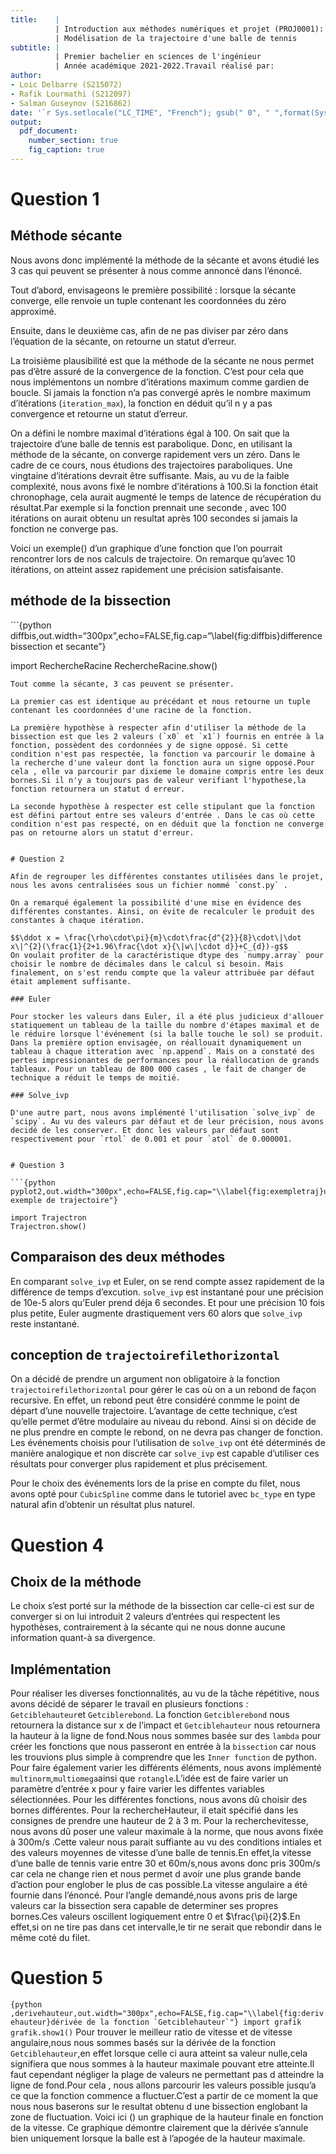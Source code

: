 ```yaml
---
title:    |
          | Introduction aux méthodes numériques et projet (PROJ0001):
          | Modélisation de la trajectoire d'une balle de tennis 
subtitle: | 
          | Premier bachelier en sciences de l'ingénieur
          | Année académique 2021-2022.Travail réalisé par:
author:
- Loic Delbarre (S215072)
- Rafik Lourmathi (S212097)
- Salman Guseynov (S216862)
date: '`r Sys.setlocale("LC_TIME", "French"); gsub(" 0", " ",format(Sys.Date(), "Le %d %B %Y"))`'
output: 
  pdf_document: 
    number_section: true
    fig_caption: true
---
```


<!--metadata en YAML utilise par pandoc pour faire le document LaTeX -->
<!--definition de la police et ajout d un saut de page-->

```{=tex}
\newpage
\fontsize{12}{2} 
\selectfont
\tableofcontents
\newpage
```
# Question 1

## Méthode sécante

Nous avons donc implémenté la méthode de la sécante et avons étudié les 3 cas qui peuvent se présenter à nous comme annoncé dans l'énoncé.

Tout d'abord, envisageons le première possibilité : lorsque la sécante converge, elle renvoie un tuple contenant les coordonnées du zéro approximé.

Ensuite, dans le deuxième cas, afin de ne pas diviser par zéro dans l'équation de la sécante, on retourne un statut d'erreur.

La troisième plausibilité est que la méthode de la sécante ne nous permet pas d'être assuré de la convergence de la fonction. C'est pour cela que nous implémentons un nombre d'itérations maximum comme gardien de boucle. Si jamais la fonction n'a pas convergé après le nombre maximum d'itérations (`iteration_max`), la fonction en déduit qu'il n y a pas convergence et retourne un statut d'erreur.

On a défini le nombre maximal d'itérations égal à 100. On sait que la trajectoire d'une balle de tennis est parabolique. Donc, en utilisant la méthode de la sécante, on converge rapidement vers un zéro. Dans le cadre de ce cours, nous étudions des trajectoires paraboliques. Une vingtaine d'itérations devrait être suffisante. Mais, au vu de la faible complexité, nous avons fixé le nombre d'itérations à 100.Si la fonction était chronophage, cela aurait augmenté le temps de latence de récupération du résultat.Par exemple si la fonction prennait une seconde , avec 100 itérations on aurait obtenu un resultat après 100 secondes si jamais la fonction ne converge pas.

Voici un exemple(\ref{fig:diffbis}) d'un graphique d'une fonction que l'on pourrait rencontrer lors de nos calculs de trajectoire. On remarque qu'avec 10 itérations, on atteint assez rapidement une précision satisfaisante.

## méthode de la bissection

```{python diffbis,out.width="300px",echo=FALSE,fig.cap="\\label{fig:diffbis}difference bissection et secante"}

import RechercheRacine
RechercheRacine.show()
```
Tout comme la sécante, 3 cas peuvent se présenter.

La premier cas est identique au précédant et nous retourne un tuple contenant les coordonnées d'une racine de la fonction.

La première hypothèse à respecter afin d'utiliser la méthode de la bissection est que les 2 valeurs (`x0` et `x1`) fournis en entrée à la fonction, possèdent des cordonnées y de signe opposé. Si cette condition n'est pas respectée, la fonction va parcourir le domaine à la recherche d'une valeur dont la fonction aura un signe opposé.Pour cela , elle va parcourir par dixieme le domaine compris entre les deux bornes.Si il n'y a toujours pas de valeur verifiant l'hypothese,la fonction retournera un statut d erreur.

La seconde hypothèse à respecter est celle stipulant que la fonction est défini partout entre ses valeurs d'entrée . Dans le cas où cette condition n'est pas respecté, on en déduit que la fonction ne converge pas on retourne alors un statut d'erreur.


# Question 2

Afin de regrouper les différentes constantes utilisées dans le projet, nous les avons centralisées sous un fichier nommé `const.py` .

On a remarqué également la possibilité d'une mise en évidence des différentes constantes. Ainsi, on évite de recalculer le produit des constantes à chaque itération.

$$\ddot x = \frac{\rho\cdot\pi}{m}\cdot\frac{d^{2}}{8}\cdot\|\dot x\|^{2}(\frac{1}{2+1.96\frac{\dot x}{\|w\|\cdot d}}+C_{d})-g$$
On voulait profiter de la caractéristique dtype des `numpy.array` pour choisir le nombre de décimales dans le calcul si besoin. Mais finalement, on s'est rendu compte que la valeur attribuée par défaut était amplement suffisante.

### Euler

Pour stocker les valeurs dans Euler, il a été plus judicieux d'allouer statiquement un tableau de la taille du nombre d'étapes maximal et de le réduire lorsque l'événement (si la balle touche le sol) se produit. Dans la première option envisagée, on réallouait dynamiquement un tableau à chaque itteration avec `np.append`. Mais on a constaté des pertes impressionantes de performances pour la réallocation de grands tableaux. Pour un tableau de 800 000 cases , le fait de changer de technique a réduit le temps de moitié.

### Solve_ivp

D'une autre part, nous avons implémenté l'utilisation `solve_ivp` de `scipy`. Au vu des valeurs par défaut et de leur précision, nous avons decidé de les conserver. Et donc les valeurs par défaut sont respectivement pour `rtol` de 0.001 et pour `atol` de 0.000001.


# Question 3

```{python pyplot2,out.width="300px",echo=FALSE,fig.cap="\\label{fig:exempletraj}un exemple de trajectoire"}

import Trajectron
Trajectron.show()
```

## Comparaison des deux méthodes

En comparant `solve_ivp` et Euler, on se rend compte assez rapidement de la différence de temps d'excution. `solve_ivp`  est instantané pour une précision de 10e-5 alors qu'Euler prend déja 6 secondes. Et pour une précision 10 fois plus petite, Euler augmente drastiquement vers 60 alors que `solve_ivp` reste instantané.

## conception de `trajectoirefilethorizontal`

On a décidé de prendre un argument non obligatoire à la fonction `trajectoirefilethorizontal` pour gérer le cas où on a un rebond de façon recursive. En effet, un rebond peut être considéré conmme le point de départ d'une nouvelle trajectoire. L'avantage de cette technique, c'est qu'elle permet d'être modulaire au niveau du rebond. Ainsi si on décide de ne plus prendre en compte le rebond, on ne devra pas changer de fonction. Les événements choisis pour l'utilisation de `solve_ivp` ont été déterminés de manière analogique et non discrète car `solve_ivp` est capable d'utiliser ces résultats pour converger plus rapidement et plus précisement.

Pour le choix des événements lors de la prise en compte du filet, nous avons opté pour `CubicSpline` comme dans le tutoriel avec `bc_type` en type natural afin d'obtenir un résultat plus naturel.

# Question 4

## Choix de la méthode

Le choix s'est porté sur la méthode de la bissection car celle-ci est sur de converger si on lui introduit 2 valeurs d'entrées qui respectent les hypothèses, contrairement à la sécante qui ne nous donne aucune information quant-à sa divergence.

## Implémentation

Pour réaliser les diverses fonctionnalités, au vu de la tâche répétitive, nous avons décidé de séparer le travail en plusieurs fonctions : `Getciblehauteur`et `Getciblerebond`.
La fonction `Getciblerebond` nous retournera la distance sur x de l'impact et `Getciblehauteur` nous retournera la hauteur à la ligne de fond.Nous nous sommes basée sur des `lambda` pour créer les fonctions que nous passeront en entrée à la `bissection` car nous les trouvions plus simple à comprendre que les `Inner function` de python. Pour faire également varier les différents éléments, nous avons implémenté ` multinorm`,`multiomega `ainsi que `rotangle`.L'idée est de faire varier un paramètre d'entrée x pour y faire varier les diffentes variables sélectionnées. Pour les différentes fonctions, nous avons dû choisir des bornes différentes. Pour la rechercheHauteur, il etait spécifié dans les consignes de prendre une hauteur de 2 à 3 m. Pour la recherchevitesse, nous avons dû poser une valeur maximale à la norme, que nous avons fixée à 300m/s .Cette valeur nous parait suffiante au vu des conditions intiales et des valeurs moyennes de vitesse d'une balle de tennis.En effet,la vitesse d'une balle de tennis varie entre 30 et 60m/s,nous avons donc pris 300m/s car cela ne change rien et nous permet d avoir une plus grande bande d'action pour englober le plus de cas possible.La vitesse angulaire a été fournie dans l'énoncé. Pour l'angle demandé,nous avons pris de large valeurs car la bissection sera capable de determiner ses propres bornes.Ces valeurs oscillent logiquement entre 0 et $\frac{\pi}{2}$.En effet,si on ne tire pas dans cet intervalle,le tir ne serait que rebondir dans le même coté du filet.


# Question 5

```{python ,derivehauteur,out.width="300px",echo=FALSE,fig.cap="\\label{fig:derivehauteur}dérivée de la fonction `Getciblehauteur`"}
import grafik grafik.show1()
```
Pour trouver le meilleur ratio de vitesse et de vitesse angulaire,nous nous sommes basés sur la dérivée de la fonction `Getciblehauteur`,en effet lorsque celle ci aura atteint sa valeur nulle,cela signifiera que nous sommes à la hauteur maximale pouvant etre atteinte.Il faut cependant négliger la plage de valeurs ne permettant pas d atteindre la ligne de fond.Pour cela , nous allons parcourir les valeurs possible jusqu'a ce que la fonction commence a fluctuer.C'est a partir de ce moment la que nous nous baserons sur le resultat obtenu d une bissection englobant la zone de fluctuation.
Voici ici (\ref{fig:derivehauteur}) un graphique de la hauteur finale en fonction de la vitesse. Ce graphique démontre clairement que la dérivée s'annule bien uniquement lorsque la balle est à l'apogée de la hauteur maximale.
